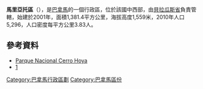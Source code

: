 {{Coord|7|39|N|81|0|W|display=title}}

'''馬里亞托區'''（{{lang-es|Distrito de Mariato}}），是[[巴拿馬|巴拿馬]]的一個行政區，位於該國中西部，由[[貝拉瓜斯省|貝拉瓜斯省]]負責管轄，始建於2001年，面積1,381.4平方公里，海拔高度1,559米，2010年人口5,296，人口密度每平方公里3.83人。

==參考資料==
*[https://web.archive.org/web/20110929180955/http://www.anam.gob.pa/index.php?option=com_content&view=article&id=318&Itemid=322&lang=es Parque Nacional Cerro Hoya]
*[https://web.archive.org/web/20120513094440/http://www.contraloria.gob.pa/dec/Publicaciones/13-04/Cuadro10.pdf]

{{巴拿馬區份}}

{{Veraguas Province}}

[[Category:巴拿馬行政區劃|Category:巴拿馬行政區劃]]
[[Category:巴拿馬區份|Category:巴拿馬區份]]


{{Panama-geo-stub}}